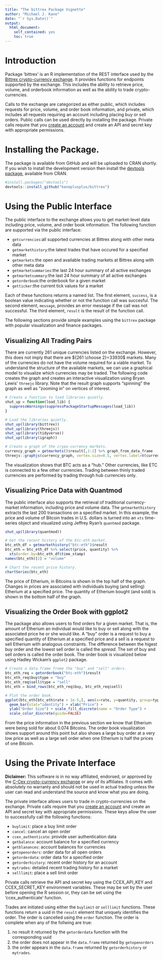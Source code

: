 ```yaml
---
title: "The bittrex Package Vignette"
author: "Michael J. Kane"
date: "`r Sys.Date()`"
output:
  html_document:
    self_contained: yes
    toc: true    
---
```

<!--
%\VignetteEngine{knitr::rmarkdown}
%\VignetteIndexEntry{The ccex Package Vignette}
-->

# Introduction

Package 'bittrex' is an R implementation of the REST interface used by the
[Bittrex crypto-currency exchange](https://bittrex.com/). It provides
functions for endpoints supported by the exchange. This includes the
ability to retrieve price, volume, and orderbook information as well as
the ability to trade crypto-currencies.

Calls to the exchange are categorized as either public, which includes
requests for price, volume, and order book information, and private,
which includes all requests requiring an account including placing buy
or sell orders. Public calls can be used directly by installing the
package. Private calls require that you [create an
account](https://bittrex.com/account/Register) and create an API and secret key
with appropriate permissions.

# Installing the Package.

The package is available from GitHub and will be uploaded to CRAN
shortly. If you wish to install the development version then install the
[devtools package](https://CRAN.R-project.org/package=devtools), available
from CRAN.

```r
#install.packages("devtools")
devtools::install_github("kaneplusplus/bittrex")
```

# Using the Public Interface

The public interface to the exchange allows you to get market-level
data including price, volume, and order book information. The following function
are supported via the public interface:

- ```getcurrencies```:all supported currencies at Bittrex along with other meta data
- ```getmarkethistory```:the latest trades that have occured for a specified market
- ```getmarkets```:the open and available trading markets at Bittrex along with other meta data
- ```getmarketsummaries```:the last 24 hour summary of all active exchanges
- ```getmarketsummary```:the last 24 hour summary of all active exchanges
- ```getorderbook```:the orderbook for a given market
- ```getticker```:the current tick values for a market

Each of these functions returns a named list. The first element, ```success```, is
a boolean value indicating whether or not the function call was succesful. The
second element, ```message```, provides an error message if the call was not successful.
The third element, ```result``` is the result of the function call.

The following sections provide simple examples using the ```bittrex``` package with
popular visualization and finance packages.

## Visualizing All Trading Pairs

There are currently 261 unique 
currencies listed on the exchange. However, this does not imply that there are ${261 \choose 2}=33930$ markets. Many of the currencies do not have the volume required for a viable market. To understand
the structure of the available markets, we can use a graphical model to visualize which currencies
may be traded. The following code creates the graph and creates an interactive visualization 
using Bryan Lewis' ```threejs``` library. Note that the result graph supports "spinning" the
graph as well as "zooming in" on vertices of interest.

```r
# Create a function to load libraries quietly.
shut_up = function(load_lib) {
  suppressWarnings(suppressPackageStartupMessages(load_lib))
}

# Load the libraries quietly.
shut_up(library(bittrex))
shut_up(library(threejs))
shut_up(library(tidyverse))
shut_up(library(igraph))

# Create a graph of the crypo-currency markets.
currency_graph = getmarkets()$result[,1:2] %>% graph_from_data_frame 
threejs::graphjs(currency_graph, vertex.size=0.5, vertex.label=V(currency_graph)$name, edge.width=0.25)
```

The visualization shows that BTC acts as a "hub." Other currencies, like ETC is connected to a few 
other currencies. Trading between thinly traded currencies are performed by trading through hub currencies only.

## Visualizing Price Data with Quantmod

The public interface also supports the retrieval of traditional currency-market information,
including price and volume data. The ```getmarkethistory``` extracts the last 
200 transactions on a specified market. In this example, the price and volume of Bitcoin
trades in U.S. dollars is turned into an ```xts``` time-series object and visualized 
using Jeffrey Ryan's ```quantmod``` package.

```r
shut_up(library(quantmod))

# Get the recent history of the btc-eth market.
btc_eth_df = getmarkethistory("btc-eth")$result
btc_eth = btc_eth_df %>% select(price, quantity) %>% 
  xts(order.by=btc_eth_df$time_stamp)
names(btc_eth)[2] = "volume"

# Chart the recent price history.
chartSeries(btc_eth)
```

The price of Etherium, in Bitcoins is shown in the top half of the graph. Changes in prices are associated with individuals buying (and selling)
Etherium at a specified price. The quantity of Etherium bought (and sold) is shown in the bottom half of the graph.

## Visualizing the Order Book with ggplot2

The package also allows users to find orders for a given market. That is, the amount of Etherium an individual would like to buy or sell
along with the associated price he or she would like. A "buy" order is a request to buy a specified quantity of Etherium at a specified price
and a sell is a request to sell Etherium with analogous constraints. The difference between the higest buy order and the lowest sell order
is called the *spread*. The set of buy and sell orders is called the order book. The order book is visualized below using Hadley Wickam's
```ggplot2``` package.

```r
# Create a data.frame frome the "buy" and "sell" orders.
btc_eth_req = getorderbook("btc-eth")$result
btc_eth_req$buy$type = "buy"
btc_eth_req$sell$type = "sell"
btc_eth = bind_rows(btc_eth_req$buy, btc_eth_req$sell)

# Plot the order book.
ggplot(btc_eth[btc_eth$rate > 1e-5,], aes(x=rate, y=quantity, group=type, color=type, fill=type)) + 
  geom_bar(stat="identity") + xlab("Price") +
  ylab("Order Size") + scale_fill_discrete(name = "Order Type") + 
  scale_color_discrete(guide=FALSE)
```

From the price information in the previous section we know that Etherium were being sold for about 0.074 Bitcoins. The order book visualization shows support around this point but also shows a large buy order at a very low price as well as a large sell order
when one Etherium is half the prices of one Bitcoin.

# Using the Private Interface 

__Diclaimer:__ This software is in no way affiliated, endorsed, or 
approved by the [C-Cex crypto-currency exchange](https://c-cex.com/) or any of its affiliates. It comes with absolutely no warranty and 
should not be used in actual trading unless the user can read and understand the source and know what you are doing.

The private interface allows users to trade in crypto-currencies on the exchange. 
Private calls require that you [create an account](https://c-cex.com/?id=reg) and create an API and secret key
with appropriate permissions. These keys allow the user to successfully call the following functions:

- ```buylimit```: place a buy limit order
- ```cancel```: cancel an open order
- ```ccex_authenticate```: provide user authentication data
- ```getbalance```: account balance for a specified currency
- ```getblanances```: account balances for currencies
- ```getopenorders```: order data for all open orders
- ```getorderdata```: order data for a specified order
- ```getorderhistory```: recent order history for an account 
- ```mytrades```: detailed recent trading history for a market
- ```selllimit```: place a sell limit order

Private calls retrieve the API and secret key using the CCEX\_API\_KEY
and CCEX\_SECRET\_KEY environment variables. These may be set by the
user before opening the R session or, they can be set using the
'ccex\_authenticate' function.

Trades are initiated using either the ```buylimit``` or ```selllimit``` functions. These functions return
a uuid in the ```result``` element that uniquely identifies the order. The order is cancelled using the
```order``` function. The order is complete when any of the follwing are true:

1. no result it returned by the ```getorderdata``` function with the corresponding uuid
2. the order does not appear in the ```data.frame``` returned by ```getopenorders```
3. the order appears in the ```data.frame``` returned by ```getorderhistory``` or ```mytrades```.
